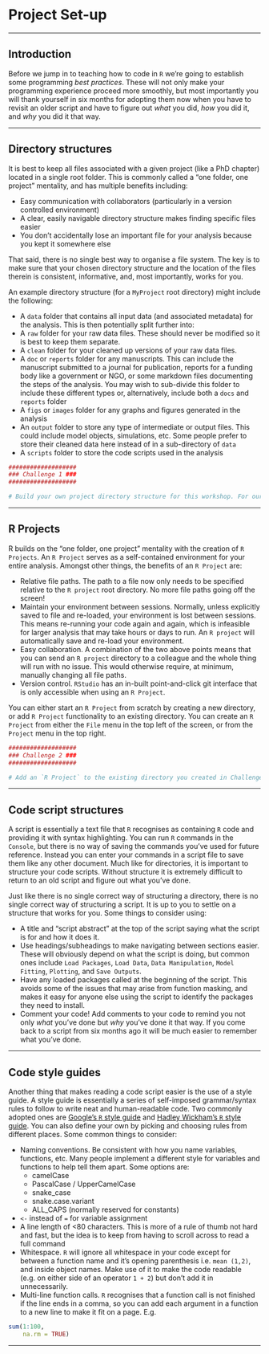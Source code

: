 # Project Set-up

<hr class="double">

## Introduction

Before we jump in to teaching how to code in `R` we're going to establish some programming *best practices*. These will not only make your programming experience proceed more smoothly, but most importantly you will thank yourself in six months for adopting them now when you have to revisit an older script and have to figure out *what* you did, *how* you did it, and *why* you did it that way. 

<hr class="small">

## Directory structures

It is best to keep all files associated with a given project (like a PhD chapter) located in a single root folder. This is commonly called a "one folder, one project" mentality, and has multiple benefits including:

+  Easy communication with collaborators (particularly in a version controlled environment)
+  A clear, easily navigable directory structure makes finding specific files easier
+  You don't accidentally lose an important file for your analysis because you kept it somewhere else

That said, there is no single best way to organise a file system. The key is to make sure that your chosen directory structure and the location of the files therein is consistent, informative, and, most importantly, works for you.

An example directory structure (for a `MyProject` root directory) might include the following:

+  A `data` folder that contains all input data (and associated metadata) for the analysis. This is then potentially split further into:
  +  A `raw` folder for your raw data files. These should never be modified so it is best to keep them separate.
  +  A `clean` folder for your cleaned up versions of your raw data files.
+  A `doc`  or `reports` folder for any manuscripts. This can include the manuscript submitted to a journal for publication, reports for a funding body like a government or NGO, or some markdown files documenting the steps of the analysis. You may wish to sub-divide this folder to include these different types or, alternatively, include both a `docs` and `reports` folder
+  A `figs` or `images` folder for any graphs and figures generated in the analysis
+  An `output` folder to store any type of intermediate or output files. This could include model objects, simulations, etc. Some people prefer to store their cleaned data here instead of in a sub-directory of `data`
+ A `scripts` folder to store the code scripts used in the analysis

```r
###################
### Challenge 1 ###
###################

# Build your own project directory structure for this workshop. For our purposes today you will require at least a `data`, `scripts`, and `images` folder
```

<hr class="small">

## R Projects

R builds on the "one folder, one project" mentality with the creation of `R Projects`. An `R Project` serves as a self-contained environment for your entire analysis. Amongst other things, the benefits of an `R Project` are:

+  Relative file paths. The path to a file now only needs to be specified relative to the `R project` root directory. No more file paths going off the screen!
+  Maintain your environment between sessions. Normally, unless explicitly saved to file and re-loaded, your environment is lost between sessions. This means re-running your code again and again, which is infeasible for larger analysis that may take hours or days to run. An `R project` will automatically save and re-load your environment.
+  Easy collaboration. A combination of the two above points means that you can send an `R project` directory to a colleague and the whole thing will run with no issue. This would otherwise require, at minimum, manually changing all file paths.
+  Version control. `RStudio` has an in-built point-and-click git interface that is only accessible when using an `R Project`.

You can either start an `R Project` from scratch by creating a new directory, or add `R Project` functionality to an existing directory. You can create an `R Project` from either the `File` menu in the top left of the screen, or from the `Project` menu in the top right.

```r
###################
### Challenge 2 ###
###################

# Add an `R Project` to the existing directory you created in Challenge 1. 
```

<hr class="small">

## Code script structures

A script is essentially a text file that `R` recognises as containing `R` code and providing it with syntax highlighting. You can run `R` commands in the `Console`, but there is no way of saving the commands you've used for future reference. Instead you can enter your commands in a script file to save them like any other document. Much like for directories, it is important to structure your code scripts. Without structure it is extremely difficult to return to an old script and figure out what you've done.

Just like there is no single correct way of structuring a directory, there is no single correct way of structuring a script. It is up to you to settle on a structure that works for you. Some things to consider using:

+  A title and "script abstract" at the top of the script saying what the script is for and how it does it.
+  Use headings/subheadings to make navigating between sections easier. These will obviously depend on what the script is doing, but common ones include `Load Packages`, `Load Data`, `Data Manipulation`, `Model Fitting`, `Plotting`, and `Save Outputs`.
+  Have any loaded packages called at the beginning of the script. This avoids some of the issues that may arise from function masking, and makes it easy for anyone else using the script to identify the packages they need to install.
+  Comment your code! Add comments to your code to remind you not only *what* you've done but *why* you've done it that way. If you come back to a script from six months ago it will be much easier to remember what you've done.

<hr class="small">

## Code style guides

Another thing that makes reading a code script easier is the use of a style guide. A style guide is essentially a series of self-imposed grammar/syntax rules to follow to write neat and human-readable code. Two commonly adopted ones are [Google's `R` style guide](https://google.github.io/styleguide/Rguide.xml) and [Hadley Wickham's `R` style guide](http://style.tidyverse.org/). You can also define your own by picking and choosing rules from different places. Some common things to consider:

+  Naming conventions. Be consistent with how you name variables, functions, etc. Many people implement a different style for variables and functions to help tell them apart. Some options are:
    +  camelCase
    +  PascalCase / UpperCamelCase
    +  snake_case
    +  snake.case.variant
    +  ALL_CAPS (normally reserved for constants)
+  `<-` instead of `=` for variable assignment
+  A line length of <80 characters. This is more of a rule of thumb not hard and fast, but the idea is to keep from having to scroll across to read a full command
+  Whitespace. `R` will ignore all whitespace in your code except for between a function name and it's opening parenthesis i.e. `mean (1,2)`, and inside object names. Make use of it to make the code readable (e.g. on either side of an operator `1 + 2`) but don't add it in unnecessarily.
+  Multi-line function calls. `R` recognises that a function call is not finished if the line ends in a comma, so you can add each argument in a function to a new line to make it fit on a page. E.g.
```r
sum(1:100,
    na.rm = TRUE)
```

<hr class="small">